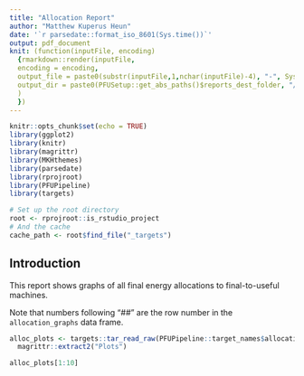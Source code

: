 ```yaml
---
title: "Allocation Report"
author: "Matthew Kuperus Heun"
date: '`r parsedate::format_iso_8601(Sys.time())`'
output: pdf_document
knit: (function(inputFile, encoding) 
  {rmarkdown::render(inputFile, 
  encoding = encoding,
  output_file = paste0(substr(inputFile,1,nchar(inputFile)-4), "-", Sys.Date(),'.pdf'),
  output_dir = paste0(PFUSetup::get_abs_paths()$reports_dest_folder, "/Final-to-Useful Allocation Reports/", Sys.Date(), sep = "")
  ) 
  })
---
```


```r
knitr::opts_chunk$set(echo = TRUE)
library(ggplot2)
library(knitr)
library(magrittr)
library(MKHthemes)
library(parsedate)
library(rprojroot)
library(PFUPipeline)
library(targets)

# Set up the root directory
root <- rprojroot::is_rstudio_project
# And the cache
cache_path <- root$find_file("_targets")
```

## Introduction

This report shows graphs of all final energy allocations to final-to-useful machines.

Note that numbers following "##" are the row number in the `allocation_graphs` data frame.


```r
alloc_plots <- targets::tar_read_raw(PFUPipeline::target_names$allocation_graphs, store = cache_path) %>% 
  magrittr::extract2("Plots")
```


```r
alloc_plots[1:10]

```




